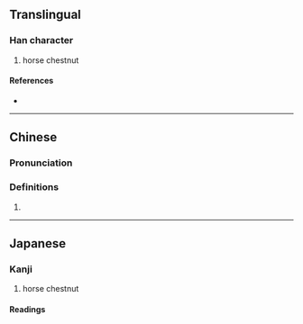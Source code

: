 {{also|栃}}
{{character info}}
==Translingual==

===Han character===
{{Han char|rn=75|rad=木|as=15|sn=19|four=|canj=DMTB|ids=⿰木厲}}

# horse chestnut

====References====
* {{Han ref|kx=0560.070|dkj=15800|hdz=21313.030|uh=6AD4|ud=27348}}

----

==Chinese==
{{zh-forms|alt=栃}}

===Pronunciation===
{{zh-pron
|m=lì
|c=lai6
|cat=
}}

===Definitions===
{{zh-hanzi}}

# {{rfdef|zh}}

----

==Japanese==

===Kanji===
{{ja-kanji|grade=|rs=木15}}

# horse chestnut

====Readings====
{{ja-readings
|goon=れい
|kanon=れい
}}